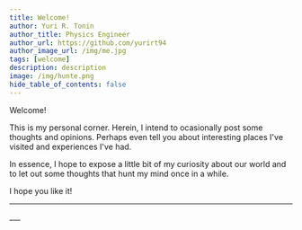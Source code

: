 ```yaml
---
title: Welcome!
author: Yuri R. Tonin
author_title: Physics Engineer
author_url: https://github.com/yurirt94
author_image_url: /img/me.jpg
tags: [welcome]
description: description
image: /img/hunte.png
hide_table_of_contents: false
---
```


Welcome! 

This is my personal corner. Herein, I intend to ocasionally post some thoughts and 
opinions. Perhaps even tell you about interesting places I've visited and experiences I've had.

In essence, I hope to expose a little bit of my curiosity about our world and to let out some thoughts
that hunt my mind once in a while. 

I hope you like it!

<!--truncate-->

<SEO
  uri='blog/name'
  image='img/template.jpg'
  type='article'
/>

___

<Reminder />
___


